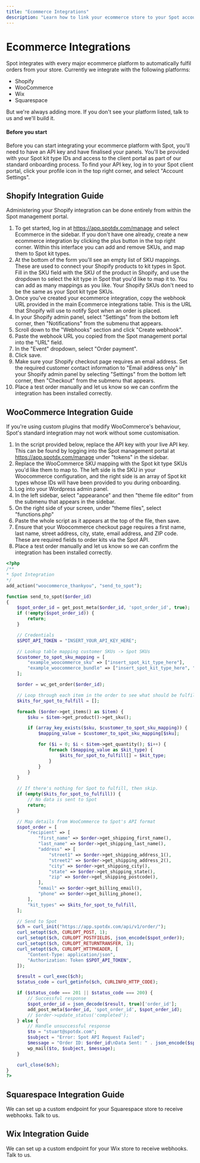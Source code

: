 ```yaml
---
title: "Ecommerce Integrations"
description: "Learn how to link your ecommerce store to your Spot account to automatically fulfil orders."
---
```


# Ecommerce Integrations

Spot integrates with every major ecommerce platform to automatically fulfil orders from your store. Currently we
integrate with the following platforms:

 * Shopify
 * WooCommerce
 * Wix
 * Squarespace

But we're always adding more. If you don't see your platform listed, talk to us and we'll build it.

#### Before you start

Before you can start integrating your ecommerce platform with Spot, you'll need to have an API key and have
finalised your panels. You'll be provided with your Spot kit type IDs and access to the client portal as part of our
standard onboarding process. To find your API key, log in to your Spot client portal, click your profile icon in the
top right corner, and select "Account Settings".

## Shopify Integration Guide

Administering your Shopify integration can be done entirely from within the Spot management portal.

1. To get started, log in at https://app.spotdx.com/manage and select Ecommerce in the sidebar. If you don't have one
already, create a new ecommerce integration by clicking the plus button in the top right corner. Within this interface
you can add and remove SKUs, and map them to Spot kit types.
2. At the bottom of the form you'll see an empty list of SKU mappings. These are used to connect your Shopify products
to kit types in Spot. Fill in the SKU field with the SKU of the product in Shopify, and use the dropdown to select the
kit type in Spot that you'd like to map it to. You can add as many mappings as you like. Your Shopify SKUs don't need
to be the same as your Spot kit type SKUs.
3. Once you've created your ecommerce integration, copy the webhook URL provided in the main Ecommerce integrations
table. This is the URL that Shopify will use to notify Spot when an order is placed.
4. In your Shopify admin panel, select "Settings" from the bottom left corner, then "Notifications" from the submenu
that appears.
5. Scroll down to the "Webhooks" section and click "Create webhook".
6. Paste the webhook URL you copied from the Spot management portal into the "URL" field.
7. In the "Event" dropdown, select "Order payment".
8. Click save.
9. Make sure your Shopify checkout page requires an email address. Set the required customer contact information to
"Email address only" in your Shopify admin panel by selecting "Settings" from the bottom left corner, then "Checkout"
from the submenu that appears.
10. Place a test order manually and let us know so we can confirm the integration has been installed correctly.


## WooCommerce Integration Guide

<Tip>
  If you're using custom plugins that modify WooCommerce's behaviour, Spot's standard integration may not work without
  some customisation.
</Tip>

1. In the script provided below, replace the API key with your live API key. This can be found by logging into the Spot management portal at https://app.spotdx.com/manage under "tokens" in the sidebar.
2. Replace the WooCommerce SKU mapping with the Spot kit type SKUs you'd like them to map to. The left side is the SKU in your Woocommerce configuration, and the right side is an array of Spot kit types whose IDs will have been provided to you during onboarding.
3. Log into your Wordpress admin panel.
4. In the left sidebar, select "appearance" and then "theme file editor" from the submenu that appears in the sidebar.
5. On the right side of your screen, under "theme files", select "functions.php"
6. Paste the whole script as it appears at the top of the file, then save.
7. Ensure that your Woocommerce checkout page requires a first name, last name, street address, city, state, email address, and ZIP code. These are required fields to order kits via the Spot API.
8. Place a test order manually and let us know so we can confirm the integration has been installed correctly.

```php
<?php
/**
* Spot Integration
*/
add_action("woocommerce_thankyou", "send_to_spot");

function send_to_spot($order_id)
{
    $spot_order_id = get_post_meta($order_id, 'spot_order_id', true);
    if (!empty($spot_order_id)) {
        return;
    }

    // Credentials
    $SPOT_API_TOKEN = "INSERT_YOUR_API_KEY_HERE";

    // Lookup table mapping customer SKUs -> Spot SKUs
    $customer_to_spot_sku_mapping = [
        "example_woocommerce_sku" => ["insert_spot_kit_type_here"],
        "example_woocommerce_bundle" => ["insert_spot_kit_type_here", "insert_spot_kit_type_here"],
    ];

    $order = wc_get_order($order_id);

    // Loop through each item in the order to see what should be fulfilled by Spot
    $kits_for_spot_to_fulfill = [];

    foreach ($order->get_items() as $item) {
        $sku = $item->get_product()->get_sku();

        if (array_key_exists($sku, $customer_to_spot_sku_mapping)) {
            $mapping_value = $customer_to_spot_sku_mapping[$sku];

            for ($i = 0; $i < $item->get_quantity(); $i++) {
                foreach ($mapping_value as $kit_type) {
                    $kits_for_spot_to_fulfill[] = $kit_type;
                }
            }
        }
    }

    // If there's nothing for Spot to fulfill, then skip.
    if (empty($kits_for_spot_to_fulfill)) {
        // No data is sent to Spot
        return;
    }

    // Map details from WooCommerce to Spot's API format
    $spot_order = [
        "recipient" => [
            "first_name" => $order->get_shipping_first_name(),
            "last_name" => $order->get_shipping_last_name(),
            "address" => [
                "street1" => $order->get_shipping_address_1(),
                "street2" => $order->get_shipping_address_2(),
                "city" => $order->get_shipping_city(),
                "state" => $order->get_shipping_state(),
                "zip" => $order->get_shipping_postcode(),
            ],
            "email" => $order->get_billing_email(),
            "phone" => $order->get_billing_phone(),
        ],
        "kit_types" => $kits_for_spot_to_fulfill,
    ];

    // Send to Spot
    $ch = curl_init("https://app.spotdx.com/api/v1/order/");
    curl_setopt($ch, CURLOPT_POST, 1);
    curl_setopt($ch, CURLOPT_POSTFIELDS, json_encode($spot_order));
    curl_setopt($ch, CURLOPT_RETURNTRANSFER, 1);
    curl_setopt($ch, CURLOPT_HTTPHEADER, [
        "Content-Type: application/json",
        "Authorization: Token $SPOT_API_TOKEN",
    ]);

    $result = curl_exec($ch);
    $status_code = curl_getinfo($ch, CURLINFO_HTTP_CODE);

    if ($status_code === 201 || $status_code === 200) {
        // Successful response
        $spot_order_id = json_decode($result, true)['order_id'];
        add_post_meta($order_id, 'spot_order_id', $spot_order_id);
        // $order->update_status('completed');
    } else {
        // Handle unsuccessful response
        $to = "stuart@spotdx.com";
        $subject = "Error: Spot API Request Failed";
        $message = "Order ID: $order_id\nData Sent: " . json_encode($spot_order) . "\nResponse Code: $status_code\nResponse Body: $result";
        wp_mail($to, $subject, $message);
    }

    curl_close($ch);
}
?>
```

## Squarespace Integration Guide

We can set up a custom endpoint for your Squarespace store to receive webhooks. Talk to us.


## Wix Integration Guide

We can set up a custom endpoint for your Wix store to receive webhooks. Talk to us.


